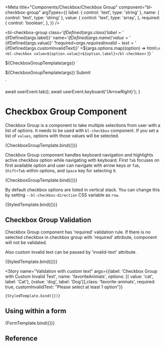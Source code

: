 
<Meta
  title="Components/Checkbox/Checkbox Group"
  component="bl-checkbox-group"
  argTypes={{
    label: {
      control: 'text',
      type: 'string'
    },
    name: {
      control: 'text',
      type: 'string'
    },
    value: {
      control: 'text',
      type: 'array',
    },
    required: {
      control: 'boolean',
    },
  }}
/>

<bl-checkbox-group
    class='${ifDefined(args.class)}'
    label='${ifDefined(args.label)}'
    name='${ifDefined(args.name)}'
    value='${ifDefined(args.value)}'
    ?required=${args.required}
    invalid-text='${ifDefined(args.customInvalidText)}'
    >${args.options.map((option) =>
      html`\n  <bl-checkbox value=${option.value}>${option.label}</bl-checkbox>`
    )}
</bl-checkbox-group>`

<style>
  .${args.class} {
    --bl-checkbox-direction: row;
  }
</style>
${CheckboxGroupTemplate(args)}
`

${CheckboxGroupTemplate(args)}
<bl-button type="submit">Submit</bl-button>
</form>
`

  await userEvent.tab();
  await userEvent.keyboard('{ArrowRight}');
}

# Checkbox Group Component

Checkbox Group is a component to take multiple selections from user with a list of options. It needs to be used with `bl-checkbox` component.
If you set a list of `values`, options with those values will be selected.

<Canvas>
  <Story name="Basic Usage" args={{ label: 'Favorite animals', name: 'favoriteAnimals', value:'["dog","bird"]', options: [{ value: 'cat', label: 'Cat'}, {value: 'dog', label: 'Dog'},{value: 'bird', label: 'Bird'}] }}>
    {CheckboxGroupTemplate.bind({})}
  </Story>
</Canvas>

Checkbox Group component handles keyboard navigation and highlights active checkbox option while navigating with keyboard. First `Tab` focuses on first available option and user can navigate with arrow keys or `Tab`, `Shift+Tab` within options, and `Space` key for selecting it.

<Canvas>
  <Story name="Focused option" decorators={[ extraPadding ]} args={{ label: 'Favorite animals', name: 'favoriteAnimals',  options: [{ value: 'cat', label: 'Cat'}, {value: 'dog', label: 'Dog'}] }} play={focusSecondOption}>
    {CheckboxGroupTemplate.bind({})}
  </Story>
</Canvas>

By default checkbox options are listed in vertical stack. You can change this by setting `--bl-checkbox-direction` CSS variable as `row`.

<Canvas>
  <Story name="Horizontal Stack" args={{ label: 'Favorite animals', name: 'favoriteAnimals',  options: [{ value: 'cat', label: 'Cat'}, {value: 'dog', label: 'Dog'}],class: 'favorite-animals' }}>
    {StyledTemplate.bind({})}
  </Story>
</Canvas>

## Checkbox Group Validation

Checkbox Group component has 'required' validation rule. If there is no selected checkbox in checkbox group with 'required' attribute, component will not be validated.

Also custom invalid text can be passed by 'invalid-text' attribute.

<Canvas isColumn>
  <Story name="Validation"
         args={{label: 'Checkbox Group', name: 'favoriteAnimals',  options: [{ value: 'cat', label: 'Cat'}, {value: 'dog', label: 'Dog'}],class: 'favorite-animals', required: true}}
  >
    {StyledTemplate.bind({})}
  </Story>

  <Story name="Validation with custom text"
         args={{label: 'Checkbox Group with Custom Invalid Text', name: 'favoriteAnimals',  options: [{ value: 'cat', label: 'Cat'}, {value: 'dog', label: 'Dog'}],class: 'favorite-animals', required: true, customInvalidText: "Please select at least 1 option"}}
  >
    {StyledTemplate.bind({})}
  </Story>
</Canvas>

## Using within a form

<Canvas>
  <Story name="Form Usage"
         args={{label: 'Favorite Animals', name: 'favoriteAnimals',  options: [{ value: 'cat', label: 'Cat'}, {value: 'dog', label: 'Dog'}],class: 'favorite-animals', required: true}}
  >
    {FormTemplate.bind({})}
  </Story>
</Canvas>

## Reference

<ArgsTable of="bl-checkbox-group" />
